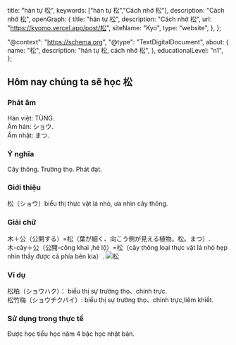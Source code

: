 
  title: "hán tự 松",
  keywords: ["hán tự 松","Cách nhớ 松"],
  description: "Cách nhớ 松",
  openGraph: {
    title: "hán tự 松",
    description: "Cách nhớ 松",
    url: "https://kyomo.vercel.app/post/松",
    siteName: "Kyo",
    type: "website",
  },
};

  "@context": "https://schema.org",
  "@type": "TextDigitalDocument",
  about: {
    name: "松",
    description: "hán tự 松, cách nhớ 松",
  },
  educationalLevel: "n1",
};

##  Hôm nay chúng ta sẽ học 松
### Phát âm
Hán việt: TÙNG.   
Âm hán: ショウ.   
Âm nhật: まつ.
### Ý nghĩa
Cây thông. Trường thọ. Phát đạt.
### Giới thiệu
松（ショウ）biểu thị thực vật lá nhỏ, ưa nhìn cây thông.
### Giải chữ
木＋公（公開する）=松（葉が細く、向こう側が見える植物。松。まつ）.   
木-cây＋公（公開-công khai ,hé lộ）=松（cây thông loại thực vật lá nhỏ hẹp nhìn thấy được cả phía bên kia）.
<Image src={photo_5} alt='松'/>
### Ví dụ
松柏（ショウハク）： biểu thị sự trường thọ、chính trực.   
松竹梅（ショウチクバイ）: biểu thị sự trường thọ、chính trực,liêm khiết.   
### Sử dụng trong thực tế
Được học tiểu học năm 4 bậc học nhật bản.